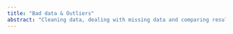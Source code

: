 ```yaml
---
title: "Bad data & Outliers"
abstract: "Cleaning data, dealing with missing data and comparing results for correlation and regression before vs. after removing an outlier from the data."
---
```


